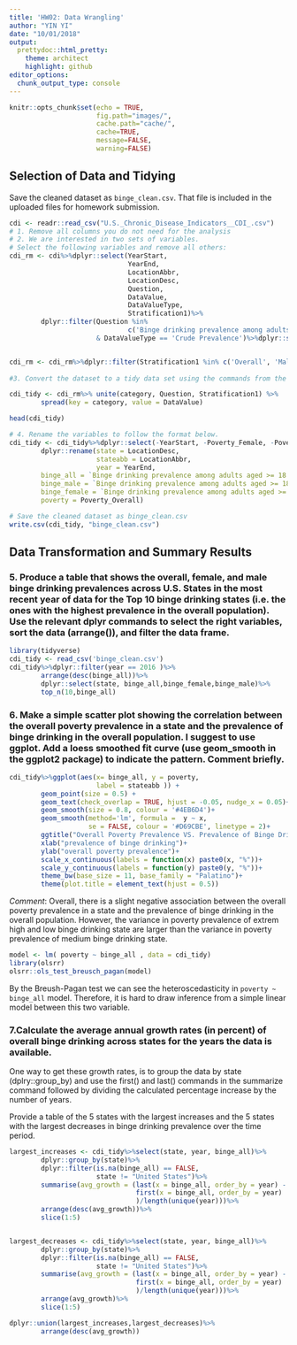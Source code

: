 ```yaml
---
title: 'HW02: Data Wrangling'
author: "YIN YI"
date: "10/01/2018"
output: 
  prettydoc::html_pretty:
    theme: architect
    highlight: github
editor_options: 
  chunk_output_type: console
---
```


```r
knitr::opts_chunk$set(echo = TRUE,
                      fig.path="images/",
                      cache.path="cache/",
                      cache=TRUE,
                      message=FALSE,
                      warning=FALSE)

```

## Selection of Data and Tidying
Save the cleaned dataset as `binge_clean.csv`. That file is included in the uploaded files for homework submission.

```r
cdi <- readr::read_csv("U.S._Chronic_Disease_Indicators__CDI_.csv")
# 1. Remove all columns you do not need for the analysis 
# 2. We are interested in two sets of variables. 
# Select the following variables and remove all others:
cdi_rm <- cdi%>%dplyr::select(YearStart,
                              YearEnd,
                              LocationAbbr,
                              LocationDesc,
                              Question,
                              DataValue,
                              DataValueType,
                              Stratification1)%>%
        dplyr::filter(Question %in% 
                              c('Binge drinking prevalence among adults aged >= 18 years', 'Poverty') 
                      & DataValueType == 'Crude Prevalence')%>%dplyr::select(-DataValueType)


cdi_rm <- cdi_rm%>%dplyr::filter(Stratification1 %in% c('Overall', 'Male', 'Female' ))
                              
#3. Convert the dataset to a tidy data set using the commands from the tidyr package.

cdi_tidy <- cdi_rm%>% unite(category, Question, Stratification1) %>%
        spread(key = category, value = DataValue)

head(cdi_tidy)

# 4. Rename the variables to follow the format below.
cdi_tidy <- cdi_tidy%>%dplyr::select(-YearStart, -Poverty_Female, -Poverty_Male)%>%
        dplyr::rename(state = LocationDesc,
                      stateabb = LocationAbbr,
                      year = YearEnd,
        binge_all = `Binge drinking prevalence among adults aged >= 18 years_Overall`,
        binge_male = `Binge drinking prevalence among adults aged >= 18 years_Male`,
        binge_female = `Binge drinking prevalence among adults aged >= 18 years_Female`,
        poverty = Poverty_Overall)

# Save the cleaned dataset as binge_clean.csv
write.csv(cdi_tidy, "binge_clean.csv")
```


## Data Transformation and Summary Results
### 5. Produce a table that shows the overall, female, and male binge drinking prevalences across U.S. States in the most recent year of data for the Top 10 binge drinking states (i.e. the ones with the highest prevalence in the overall population). Use the relevant dplyr commands to  select the right variables, sort the data (arrange()), and filter the data frame.
```r
library(tidyverse)
cdi_tidy <- read_csv('binge_clean.csv')
cdi_tidy%>%dplyr::filter(year == 2016 )%>%
        arrange(desc(binge_all))%>%
        dplyr::select(state, binge_all,binge_female,binge_male)%>%
        top_n(10,binge_all)
```

### 6. Make a simple scatter plot showing the correlation between the overall poverty prevalence in a state and the prevalence of binge drinking in the overall population. I suggest to use ggplot. Add a loess smoothed fit curve (use geom_smooth in the ggplot2 package) to indicate the pattern. Comment briefly.

```r
cdi_tidy%>%ggplot(aes(x= binge_all, y = poverty, 
                      label = stateabb )) +
        geom_point(size = 0.5) + 
        geom_text(check_overlap = TRUE, hjust = -0.05, nudge_x = 0.05)+
        geom_smooth(size = 0.8, colour = '#4EB6D4')+
        geom_smooth(method='lm', formula =  y ~ x, 
                    se = FALSE, colour = '#D69CBE', linetype = 2)+
        ggtitle("Overall Poverty Prevalence VS. Prevalence of Binge Drinking")+
        xlab("prevalence of binge drinking")+
        ylab("overall poverty prevalence")+
        scale_x_continuous(labels = function(x) paste0(x, "%"))+
        scale_y_continuous(labels = function(y) paste0(y, "%"))+
        theme_bw(base_size = 11, base_family = "Palatino")+
        theme(plot.title = element_text(hjust = 0.5))


```

*Comment*: Overall, there is a slight negative association between the overall poverty prevalence in a state and the prevalence of binge drinking in the overall population. However, the variance in poverty prevalence of extrem high and low binge drinking state are larger than the variance in poverty prevalence of medium binge drinking state.

```r
model <- lm( poverty ~ binge_all , data = cdi_tidy)
library(olsrr)
olsrr::ols_test_breusch_pagan(model)

```

By the Breush-Pagan test we can see the heteroscedasticity in `poverty ~ binge_all` model. Therefore, it is hard to draw inference from a simple linear model between this two variable.


### 7.Calculate the average annual growth rates (in percent) of overall binge drinking across states for the years the data is available.

One way to get these growth rates, is to group the data by state (dplry::group_by) and use the first() and last() commands in the  summarize command followed by dividing the calculated percentage increase by the number of years. 

Provide a table of the 5 states with the largest increases and the 5 states with the largest decreases in binge drinking prevalence over the time period.

```r

largest_increases <- cdi_tidy%>%select(state, year, binge_all)%>%
        dplyr::group_by(state)%>%
        dplyr::filter(is.na(binge_all) == FALSE, 
                      state != "United States")%>%
        summarise(avg_growth = (last(x = binge_all, order_by = year) -
                                first(x = binge_all, order_by = year)
                                )/length(unique(year)))%>%
        arrange(desc(avg_growth))%>%
        slice(1:5)


largest_decreases <- cdi_tidy%>%select(state, year, binge_all)%>%
        dplyr::group_by(state)%>%
        dplyr::filter(is.na(binge_all) == FALSE, 
                      state != "United States")%>%
        summarise(avg_growth = (last(x = binge_all, order_by = year) -
                                first(x = binge_all, order_by = year)
                                )/length(unique(year)))%>%
        arrange(avg_growth)%>%
        slice(1:5)

dplyr::union(largest_increases,largest_decreases)%>%
        arrange(desc(avg_growth))
        
        
   

        

```

